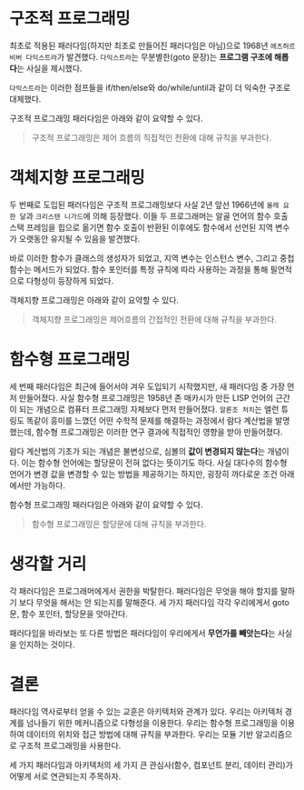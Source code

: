 # 구조적 프로그래밍

최초로 적용된 패러다임(하지만 최초로 만들어진 패러다임은 아님)으로 1968년 `에츠허르 비버 다익스트라`가 발견했다.
`다익스트라`는 무분별한(goto 문장)는 **프로그램 구조에 해롭다**는 사실을 제시했다.

`다익스트라`는 이러한 점프들을 if/then/else와 do/while/until과 같이 더 익숙한 구조로 대체했다.

구조적 프로그래밍 패러다임은 아래와 같이 요약할 수 있다.

> 구조적 프로그래밍은 제어 흐름의 직접적인 전환에 대해 규칙을 부과한다.

# 객체지향 프로그래밍

두 번째로 도입된 패러다임은 구조적 프로그래밍보다 사실 2년 앞선 1966년에 `올레 요한 달`과 `크리스텐 니가드`에 의해 등장했다.
이들 두 프로그래머는 알골 언어의 함수 호출 스택 프레임을 힙으로 옮기면 함수 호출이 반환된 이후에도 함수에서 선언된 지역 변수가 오랫동안 유지될 수 있음을 발견했다.

바로 이러한 함수가 클래스의 생성자가 되었고, 지역 변수는 인스턴스 변수, 그리고 중첩 함수는 메서드가 되었다.
함수 포인터를 특정 규칙에 따라 사용하는 과정을 통해 필연적으로 다형성이 등장하게 되었다.

객체지향 프로그래밍은 아래와 같이 요약할 수 있다.

> 객체지향 프로그래밍은 제어흐름의 간접적인 전환에 대해 규칙을 부과한다.

# 함수형 프로그래밍

세 번째 패러다임은 최근에 들어서야 겨우 도입되기 시작했지만, 새 패러다임 중 가장 먼저 만들어졌다.
사실 함수형 프로그래밍은 1958년 존 매카시가 만든 LISP 언어의 근간이 되는 개념으로 컴퓨터 프로그래밍 자체보다 먼저 만들어졌다. `알론조 처치`는 앨런 튜링도 똑같이 흥미를 느꼈던 어떤 수학적 문제를 해결하는 과정에서 람다 계산법을 발명했는데, 함수형 프로그래밍은 이러한 연구 결과에 직접적인 영향을 받아 만들어졌다.

람다 계산법의 기초가 되는 개념은 불변성으로, 심볼의 **값이 변경되지 않는다**는 개념이다. 이는 함수형 언어에는 할당문이 전혀 없다는 뜻이기도 하다. 사실 대다수의 함수형 언어가 변경 값을 변경할 수 있는 방법을 제공하기는 하지만, 굉장히 까다로운 조건 아래에서만 가능하다.

함수형 프로그래밍 패러다임은 아래와 같이 요약할 수 있다.

> 함수형 프로그래밍은 할당문에 대해 규칙을 부과한다.

# 생각할 거리

각 패러다임은 프로그래머에게서 권한을 박탈한다. 패러다임은 무엇을 해야 할지를 말하기 보다 무엇을 해서는 안 되는지를 말해준다. 세 가지 패러다임 각각 우리에게서 goto문, 함수 포인터, 할당문을 앗아간다.

패러다임을 바라보는 또 다른 방법은 패러다임이 우리에게서 **무언가를 빼앗는다**는 사실을 인지하는 것이다.

# 결론

패러다임 역사로부터 얻을 수 있는 교훈은 아키텍처와 관계가 있다. 우리는 아키텍처 경계를 넘나들기 위한 메커니즘으로 다형성을 이용한다. 우리는 함수형 프로그래밍을 이용하여 데이터의 위치와 접근 방법에 대해 규칙을 부과한다. 우리는 모듈 기반 알고리즘으로 구조적 프로그래밍을 사용한다.

세 가지 패러다임과 아키텍처의 세 가지 큰 관심사(함수, 컴포넌트 분리, 데이터 관리)가 어떻게 서로 연관되는지 주목하자.
